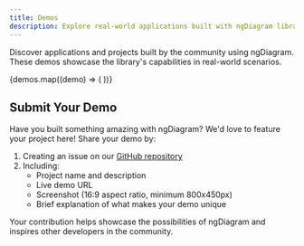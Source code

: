 ```yaml
---
title: Demos
description: Explore real-world applications built with ngDiagram library
---
```



Discover applications and projects built by the community using ngDiagram. These demos showcase the library's capabilities in real-world scenarios.

<div class="demo-grid">
  {demos.map((demo) => (
    <DemoTile
      title={demo.title}
      description={demo.description}
      href={demo.href}
      image={demo.image}
      imageAlt={demo.imageAlt}
    />
  ))}
</div>

## Submit Your Demo

Have you built something amazing with ngDiagram? We'd love to feature your project here! Share your demo by:

1. Creating an issue on our [GitHub repository](https://github.com/synergycodes/ng-diagram/issues)
2. Including:
   - Project name and description
   - Live demo URL
   - Screenshot (16:9 aspect ratio, minimum 800x450px)
   - Brief explanation of what makes your demo unique

Your contribution helps showcase the possibilities of ngDiagram and inspires other developers in the community.

